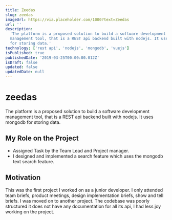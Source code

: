 ```yaml
---
title: Zeedas
slug: zeedas
imageUrl: https://via.placeholder.com/1000?text=Zeedas
url: ''
description:
  'The platform is a proposed solution to build a software development
  management tool, that is a REST api backend built with nodejs. It uses mongodb
  for storing data.'
technology: ['rest api', 'nodejs', 'mongodb', 'vuejs']
isPublished: true
publishedDate: '2019-03-25T00:00:00.012Z'
isDraft: false
updated: false
updatedDate: null
---
```


# zeedas

The platform is a proposed solution to build a software development management
tool, that is a REST api backend built with nodejs. It uses mongodb for storing
data.

## My Role on the Project

- Assigned Task by the Team Lead and Project manager.
- I designed and implemented a search feature which uses the mongodb text search
  feature.

## Motivation

This was the first project I worked on as a junior developer. I only attended
team briefs, product meetings, design implementation briefs, show and tell
briefs. I was moved on to another project. The codebase was poorly structured it
does not have any documentation for all its api, I had less joy working on the
project.
